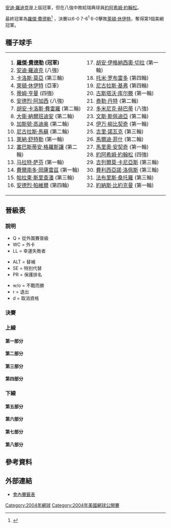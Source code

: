 {{noteTA
|G1=Tennis
|1=zh-hans:轮;zh-hant:圈
|2=zh-hans:半区;zh-hant:半部;
|3=zh-hans:半决赛;zh-hk:準決賽;zh-tw:四強;
|4=zh-hans:半準决赛;zh-hk:半準決賽;zh-tw:八強;
}}

{{GrandSlamEvents|2004|美國網球公開賽|
 | defchamp  = {{flagicon|USA}} [[安迪·羅迪克|安迪·羅迪克]]
 | champ  = {{flagicon|SUI}} [[羅傑·費德勒|羅傑·費德勒]]
 | runner = {{flagicon|AUS}} [[萊頓·休伊特|萊頓·休伊特]]
 | score  = 6-3, 7-5
}}

{{main|2004年美國網球公開賽}}

[[安迪·羅迪克|安迪·羅迪克]]是上屆冠軍，但在八強中敗給瑞典球員[[約阿希姆·約翰松|約阿希姆·約翰松]]。

最終冠軍為[[羅傑·費德勒|羅傑·費德勒]]<ref>{{cite web |url=http://www.atpworldtour.com/5/en/vault/draws.asp?tournamentID=560&tournamentyear=2004 |title=存档副本 |accessdate=2010-01-08 |deadurl=yes |archiveurl=https://web.archive.org/web/20090607080823/http://www.atpworldtour.com/5/en/vault/draws.asp?tournamentID=560&tournamentyear=2004 |archivedate=2009-06-07 }}</ref>
，決賽以6-0 7-6<sup>1</sup> 6-0擊敗[[萊頓·休伊特|萊頓·休伊特]]，奪得第1個美網冠軍。

==種子球手==
{|
|valign=top|
<ol>
<li> {{flagicon|CHE}} '''[[羅傑·費德勒|羅傑·費德勒]] (冠軍)'''</li>
<li> {{flagicon|USA}} [[安迪·羅迪克|安迪·羅迪克]] (八強)</li>
<li> {{flagicon|ESP}} [[卡洛斯·莫亞|卡洛斯·莫亞]] (第三輪)</li>
<li> {{flagicon|AUS}} [[萊頓·休伊特|萊頓·休伊特]] (亞軍)</li>
<li> {{flagicon|GBR}} [[蒂姆·亨曼|蒂姆·亨曼]] (四強)</li>
<li> {{flagicon|USA}} [[安德烈·阿加西|安德烈·阿加西]] (八強)</li>
<li> {{flagicon|ESP}} [[胡安·卡洛斯·費雷羅|胡安·卡洛斯·費雷羅]] (第二輪)</li>
<li> {{flagicon|ARG}} [[大衛·納爾班迪安|大衛·納爾班迪安]] (第二輪)</li>
<li> {{flagicon|ARG}} [[加斯顿·高迪奥|加斯顿·高迪奥]] (第二輪)</li>
<li> {{flagicon|CHL}} [[尼古拉斯·馬蘇|尼古拉斯·馬蘇]] (第二輪)</li>
<li> {{flagicon|DEU}} [[萊納·舒特勒|萊納·舒特勒]] (第一輪)</li>
<li> {{flagicon|FRA}} [[塞巴斯蒂安·格羅斯讓|塞巴斯蒂安·格羅斯讓]] (第二輪)</li>
<li> {{flagicon|RUS}} [[马拉特·萨芬|马拉特·萨芬]] (第一輪)</li>
<li> {{flagicon|CHL}} [[費爾南多·岡薩雷茲|費爾南多·岡薩雷茲]] (第一輪)</li>
<li> {{flagicon|THA}} [[帕拉東·斯里查潘|帕拉東·斯里查潘]] (第三輪)</li>
<li> {{flagicon|ROU}} [[安德烈·帕維爾|安德烈·帕維爾]] (第四輪)</li>
</ol>
|valign=top|
<ol start=17>
<li> {{flagicon|ARG}} [[胡安·伊格納西奧·切拉|胡安·伊格納西奧·切拉]] (第一輪)</li>
<li> {{flagicon|ESP}} [[托米·罗布雷多|托米·罗布雷多]] (第四輪)</li>
<li> {{flagicon|DEU}} [[尼古拉斯·基弗|尼古拉斯·基弗]] (第四輪)</li>
<li> {{flagicon|BRA}} [[古斯塔沃·库尔滕|古斯塔沃·库尔滕]] (第一輪)</li>
<li> {{flagicon|USA}} [[泰勒·丹特|泰勒·丹特]] (第二輪)</li>
<li> {{flagicon|SVK}} [[多米尼克·赫巴蒂|多米尼克·赫巴蒂]] (八強)</li>
<li> {{flagicon|USA}} [[文斯·斯佩迪亞|文斯·斯佩迪亞]] (第二輪)</li>
<li> {{flagicon|HRV}} [[伊万·柳比契奇|伊万·柳比契奇]] (第一輪)</li>
<li> {{flagicon|CZE}} [[吉里·諾瓦克|吉里·諾瓦克]] (第三輪)</li>
<li> {{flagicon|USA}} [[馬爾迪·菲什|馬爾迪·菲什]] (第二輪)</li>
<li> {{flagicon|HRV}} [[馬里奧·安契奇|馬里奧·安契奇]] (第一輪)</li>
<li> {{flagicon|SWE}} [[約阿希姆·約翰松|約阿希姆·約翰松]] (四強)</li>
<li> {{flagicon|ARG}} [[吉列爾莫·卡尼亞斯|吉列爾莫·卡尼亞斯]] (第三輪)</li>
<li> {{flagicon|ESP}} [[費利西亞諾·洛佩斯|費利西亞諾·洛佩斯]] (第三輪)</li>
<li> {{flagicon|FRA}} [[法布里斯·桑托羅|法布里斯·桑托羅]] (第三輪)</li>
<li> {{flagicon|SWE}} [[約納斯·比約克曼|約納斯·比約克曼]] (第一輪)</li>
</ol>
|}
== 晉級表 ==

=== 說明 ===
{{col-begin}}
{{col-3}}
* Q = 從外圍賽晉級
* WC = 外卡
* LL = 幸運失敗者
{{col-3}}
* ALT = 替補
* SE = 特別代替
* PR = 保護排名
{{col-3}}
* w/o = 不戰而勝
* r = 退出
* d = 取消資格
{{col-end}}

=== 決賽 ===
{{8TeamBracket-Tennis5
| RD1=八強
| RD2=四強
| RD3=決賽
| team-width=160
| RD3-team1={{flagicon|CHE}} '''[[羅傑·費德勒|費德勒]]'''
| RD3-seed1=1
| RD3-team2={{flagicon|AUS}} [[萊頓·休伊特|休伊特]]
| RD3-seed2=4
| RD3-score1-1='''6'''
| RD3-score2-1=0
| RD3-score1-2='''7<sup>7</sup>'''
| RD3-score2-2=6<sup>3</sup>
| RD3-score1-3='''6'''
| RD3-score2-3=0
| RD2-team1={{flagicon|CHE}} '''[[羅傑·費德勒|費德勒]]'''
| RD2-seed1=1
| RD2-team2={{flagicon|GBR}} [[蒂姆·亨曼|亨曼]]
| RD2-seed2=5
| RD2-score1-1='''6'''
| RD2-score2-1=3
| RD2-score1-2='''6'''
| RD2-score2-2=4
| RD2-score1-3='''6'''
| RD2-score2-3=4
| RD2-team3={{flagicon|AUS}} '''[[萊頓·休伊特|休伊特]]'''
| RD2-seed3=4
| RD2-team4={{flagicon|SWE}} [[約阿希姆·約翰松|約翰松]]
| RD2-seed4=28
| RD2-score3-1='''6'''
| RD2-score4-1=4
| RD2-score3-2='''7'''
| RD2-score4-2=5
| RD2-score3-3='''6'''
| RD2-score4-3=3
| RD1-team1={{flagicon|CHE}} '''[[羅傑·費德勒|費德勒]]'''
| RD1-seed1=1
| RD1-team2={{flagicon|USA}} [[安德烈·阿加西|阿加西]]
| RD1-seed2=6
| RD1-score1-1='''6'''
| RD1-score2-1=3
| RD1-score1-2=2
| RD1-score2-2='''6'''
| RD1-score1-3='''7'''
| RD1-score2-3=5
| RD1-score1-4=3
| RD1-score2-4='''6'''
| RD1-score1-5='''6'''
| RD1-score2-5=3
| RD1-team3={{flagicon|SVK}} [[多米尼克·赫巴蒂|赫巴蒂]]
| RD1-seed3=22
| RD1-team4={{flagicon|GBR}} '''[[蒂姆·亨曼|亨曼]]'''
| RD1-seed4=5
| RD1-score3-1=1
| RD1-score4-1='''6'''
| RD1-score3-2=5
| RD1-score4-2='''7'''
| RD1-score3-3='''7'''
| RD1-score4-3=5
| RD1-score3-4=2
| RD1-score4-4='''6'''
| RD1-team5={{flagicon|DEU}} [[托米·哈斯|哈斯]]
| RD1-seed5= 
| RD1-team6={{flagicon|AUS}} '''[[萊頓·休伊特|休伊特]]'''
| RD1-seed6=4
| RD1-score5-1=2
| RD1-score6-1='''6'''
| RD1-score5-2=2
| RD1-score6-2='''6'''
| RD1-score5-3=2
| RD1-score6-3='''6'''
| RD1-team7={{flagicon|SWE}} '''[[約阿希姆·約翰松|約翰松]]'''
| RD1-seed7=28
| RD1-team8={{flagicon|USA}} [[安迪·羅迪克|羅迪克]]
| RD1-seed8=2
| RD1-score7-1='''6'''
| RD1-score8-1=4
| RD1-score7-2='''6'''
| RD1-score8-2=4
| RD1-score7-3=3
| RD1-score8-3='''6'''
| RD1-score7-4=2
| RD1-score8-4='''6'''
| RD1-score7-5='''6'''
| RD1-score8-5=4
}}

===上線===
====第一部分====
{{16TeamBracket-Compact-Tennis5
| RD1=第一輪
| RD2=第二輪
| RD3=第三輪
| RD4=第四輪
| RD4-team01={{flagicon|SUI}} '''[[羅傑·費德勒|費德勒]]'''
| RD4-seed01=1
| RD4-team02={{flagicon|ROU}} [[安德烈·帕維爾|帕維爾]]
| RD4-seed02=16
| RD4-score02-1=W/O
| RD3-team01={{flagicon|SUI}} '''[[羅傑·費德勒|費德勒]]'''
| RD3-seed01=1
| RD3-team02={{flagicon|FRA}} [[法布里斯·桑托羅|桑托羅]]
| RD3-seed02=31
| RD3-score01-1='''6'''
| RD3-score02-1=0
| RD3-score01-2='''6'''
| RD3-score02-2=4
| RD3-score01-3='''7<sup>9</sup>'''
| RD3-score02-3=6<sup>7</sup>
| RD3-team03={{flagicon|KOR}} [[李亨澤|李]]
| RD3-seed03=
| RD3-team04={{flagicon|ROU}} '''[[安德烈·帕維爾|帕維爾]]'''
| RD3-seed04=16
| RD3-score03-1=4
| RD3-score04-1='''6'''
| RD3-score03-2=2
| RD3-score04-2='''6'''
| RD3-score03-3='''6'''
| RD3-score04-3=1
| RD3-score03-4='''6'''
| RD3-score04-4=1
| RD3-score03-5=4
| RD3-score04-5='''6'''
| RD2-team01={{flagicon|SUI}}'''[[羅傑·費德勒|費德勒]]'''
| RD2-seed01=1
| RD2-team02={{flagicon|CYP}} [[馬科斯·巴格達蒂斯|巴格達蒂斯]]
| RD2-seed02=Q
| RD2-score01-1='''6'''
| RD2-score02-1=2
| RD2-score01-2=6<sup>4</sup>
| RD2-score02-2='''7<sup>7</sup>'''
| RD2-score01-3='''6'''
| RD2-score02-3=3
| RD2-score01-4='''6'''
| RD2-score02-4=1
| RD2-team03={{flagicon|RUS}} [[德米特里·圖爾蘇諾夫|圖爾蘇諾夫]]
| RD2-seed03=
| RD2-team04={{flagicon|FRA}} '''[[法布里斯·桑托羅|桑托羅]]'''
| RD2-seed04=31
| RD2-score03-1=1
| RD2-score04-1='''6'''
| RD2-score03-2=3
| RD2-score04-2='''6'''
| RD2-score03-3=4
| RD2-score04-3='''6'''
| RD2-team05={{flagicon|KOR}} '''[[李亨澤|李]]'''
| RD2-seed05=
| RD2-team06={{flagicon|ESP}} [[阿爾貝托·馬丁|馬丁]]
| RD2-seed06=
| RD2-score05-1='''6'''
| RD2-score06-1=4
| RD2-score05-2='''7<sup>7</sup>'''
| RD2-score06-2=6<sup>3</sup>
| RD2-score05-3='''6'''
| RD2-score06-3=1
| RD2-team07={{flagicon|ESP}} [[費爾南多·貝爾達斯科|貝爾達斯科]]
| RD2-seed07=
| RD2-team08={{flagicon|ROU}} '''[[安德烈·帕維爾|帕維爾]]'''
| RD2-seed08=16
| RD2-score07-1=5
| RD2-score08-1='''7'''
| RD2-score07-2=3
| RD2-score08-2='''6'''
| RD2-score07-3=6<sup>2</sup>
| RD2-score08-3='''7<sup>7</sup>'''
| RD1-team01={{flagicon|CHE}} '''[[羅傑·費德勒|費德勒]]'''
| RD1-seed01=1
| RD1-team02={{flagicon|ESP}} [[阿尔伯特·科斯塔|科斯塔]]
| RD1-seed02=
| RD1-score01-1='''7'''
| RD1-score02-1=5
| RD1-score01-2='''6'''
| RD1-score02-2=2
| RD1-score01-3='''6'''
| RD1-score02-3=4
| RD1-team03={{flagicon|CYP}} '''[[馬科斯·巴格達蒂斯|巴格達蒂斯]]'''
| RD1-seed03=Q
| RD1-team04={{flagicon|FRA}} [[Olivier_Mutis|Mutis]]
| RD1-seed04=
| RD1-score03-1=2
| RD1-score04-1='''6'''
| RD1-score03-2='''6'''
| RD1-score04-2=2
| RD1-score03-3='''6'''
| RD1-score04-3=1
| RD1-score03-4='''7'''
| RD1-score04-4=5
| RD1-team05={{flagicon|RUS}} '''[[德米特里·圖爾蘇諾夫|圖爾蘇諾夫]]'''
| RD1-seed05=
| RD1-team06={{flagicon|ARG}} [[馬里亞諾·薩巴萊塔|薩巴萊塔]]
| RD1-seed06=
| RD1-score05-1=4
| RD1-score06-1='''6'''
| RD1-score05-2='''6'''
| RD1-score06-2=3
| RD1-score05-3=6<sup>5</sup>
| RD1-score06-3='''7<sup>7</sup>'''
| RD1-score05-4='''6'''
| RD1-score06-4=3
| RD1-score05-5='''6'''
| RD1-score06-5=2
| RD1-team07={{flagicon|USA}} [[托德·馬丁|馬丁]]
| RD1-seed07=
| RD1-team08={{flagicon|FRA}} '''[[法布里斯·桑托羅|桑托羅]]'''
| RD1-seed08=31
| RD1-score07-1='''6'''
| RD1-score08-1=4
| RD1-score07-2=4
| RD1-score08-2='''6'''
| RD1-score07-3=4
| RD1-score08-3='''6'''
| RD1-score07-4=5
| RD1-score08-4='''7'''
| RD1-team09={{flagicon|HRV}} [[伊万·柳比契奇|柳比契奇]]
| RD1-seed09=24
| RD1-team10={{flagicon|KOR}} '''[[李亨澤|李]]'''
| RD1-seed10=
| RD1-score09-1='''6'''
| RD1-score10-1=3
| RD1-score09-2=3
| RD1-score10-2='''6'''
| RD1-score09-3=1
| RD1-score10-3=1
| RD1-score09-4=r
| RD1-team11={{flagicon|ESP}} '''[[阿爾貝托·馬丁|馬丁]]'''
| RD1-seed11=
| RD1-team12={{flagicon|FRA}} [[Antony_Dupuis|Dupuis]]
| RD1-seed12=
| RD1-score11-1=3
| RD1-score12-1='''6'''
| RD1-score11-2='''6'''
| RD1-score12-2=2
| RD1-score11-3='''6'''
| RD1-score12-3=4
| RD1-score11-4='''6'''
| RD1-score12-4=4
| RD1-team13={{flagicon|RUS}} [[伊戈爾·安德烈耶夫|安德烈耶夫]]
| RD1-seed13=
| RD1-team14={{flagicon|ESP}} '''[[費爾南多·貝爾達斯科|貝爾達斯科]]'''
| RD1-seed14=
| RD1-score13-1=3
| RD1-score14-1='''6'''
| RD1-score13-2=4
| RD1-score14-2='''6'''
| RD1-score13-3='''6'''
| RD1-score14-3=4
| RD1-score13-4='''6'''
| RD1-score14-4=2
| RD1-score13-5=5
| RD1-score14-5='''7'''
| RD1-team15={{flagicon|FIN}} [[亞爾科·涅米寧|涅米寧]]
| RD1-seed15=
| RD1-team16={{flagicon|ROU}} '''[[安德烈·帕維爾|帕維爾]]'''
| RD1-seed16=16
| RD1-score15-1=3
| RD1-score16-1='''6'''
| RD1-score15-2=5
| RD1-score16-2='''7'''
| RD1-score15-3='''7<sup>7</sup>'''
| RD1-score16-3=6<sup>5</sup>
| RD1-score15-4=3
| RD1-score16-4='''6'''
}}

====第二部分====
{{16TeamBracket-Compact-Tennis5
| RD1=第一輪
| RD2=第二輪
| RD3=第三輪
| RD4=第四輪
| RD4-team01={{flagicon|ARM}} [[薩爾吉思·薩格西恩|薩格西恩]]
| RD4-seed01=
| RD4-team02={{flagicon|USA}}  '''[[安德烈·阿加西|阿加西]]'''
| RD4-seed02=6
| RD4-score01-1=3
| RD4-score02-1='''6'''
| RD4-score01-2=2
| RD4-score02-2='''6'''
| RD4-score01-3=2
| RD4-score02-3='''6'''
| RD3-team01={{flagicon|ARM}} '''[[薩爾吉思·薩格西恩|薩格西恩]]'''
| RD3-seed01=
| RD3-team02={{flagicon|FRA}}  [[保羅-亨利·馬蒂厄|馬蒂厄]]
| RD3-seed02=
| RD3-score01-1=4
| RD3-score02-1='''6'''
| RD3-score01-2=4
| RD3-score02-2='''6'''
| RD3-score01-3='''6'''
| RD3-score02-3=4
| RD3-score01-4='''6'''
| RD3-score02-4=2
| RD3-score01-5='''7<sup>7</sup>'''
| RD3-score02-5=6<sup>4</sup>
| RD3-team03={{flagicon|CZE}}  [[吉里·諾瓦克|諾瓦克]]
| RD3-seed03=25
| RD3-team04={{flagicon|USA}}  '''[[安德烈·阿加西|阿加西]]'''
| RD3-seed04=6
| RD3-score03-1=4
| RD3-score04-1='''6'''
| RD3-score03-2=2
| RD3-score04-2='''6'''
| RD3-score03-3=3
| RD3-score04-3='''6'''
| RD2-team01={{flagicon|CHL}}  [[尼古拉斯·馬蘇|馬蘇]]
| RD2-seed01=10
| RD2-team02={{flagicon|ARM}}  '''[[薩爾吉思·薩格西恩|薩格西恩]]'''
| RD2-seed02=
| RD2-score01-1='''7<sup>8</sup>'''
| RD2-score02-1=6<sup>6</sup>
| RD2-score01-2=4
| RD2-score02-2='''6'''
| RD2-score01-3='''6'''
| RD2-score02-3=3
| RD2-score01-4=6<sup>6</sup>
| RD2-score02-4='''7<sup>8</sup>'''
| RD2-score01-5=4
| RD2-score02-5='''6'''
| RD2-team03={{flagicon|FRA}}  '''[[保羅-亨利·馬蒂厄|馬蒂厄]]'''
| RD2-seed03=
| RD2-team04={{flagicon|USA}}  [[泰勒·丹特|丹特]]
| RD2-seed04=21
| RD2-score03-1=6<sup>6</sup>
| RD2-score04-1='''7<sup>8</sup>'''
| RD2-score03-2='''6'''
| RD2-score04-2=4
| RD2-score03-3='''6'''
| RD2-score04-3=3
| RD2-score03-4='''7<sup>8</sup>'''
| RD2-score04-4=6<sup>6</sup>
| RD2-team05={{flagicon|CZE}}  '''[[吉里·諾瓦克|諾瓦克]]'''
| RD2-seed05=25
| RD2-team06={{flagicon|ESP}}  [[Alex_Calatrava|Calatrava]]
| RD2-seed06=
| RD2-score05-1='''7'''
| RD2-score06-1=5
| RD2-score05-2='''6'''
| RD2-score06-2=1
| RD2-score05-3='''6'''
| RD2-score06-3=3
| RD2-team07={{flagicon|GER}}  [[佛羅里恩·梅爾|梅爾]]
| RD2-seed07=
| RD2-team08={{flagicon|USA}}  '''[[安德烈·阿加西|阿加西]]'''
| RD2-seed08=6
| RD2-score07-1=5
| RD2-score08-1='''7'''
| RD2-score07-2='''6'''
| RD2-score08-2=2
| RD2-score07-3=2
| RD2-score08-3='''6'''
| RD2-score07-4=0
| RD2-score08-4='''1'''
| RD2-score07-5=r
| RD1-team01={{flagicon|CHL}} '''[[尼古拉斯·馬蘇|馬蘇]]'''
| RD1-seed01=10
| RD1-team02={{flagicon|ARG}} [[何塞·阿卡蘇索|阿卡蘇索]]
| RD1-seed02=
| RD1-score01-1='''6'''
| RD1-score02-1=4
| RD1-score01-2='''6'''
| RD1-score02-2=0
| RD1-score01-3='''6'''
| RD1-score02-3=2
| RD1-team03={{flagicon|ARM}} '''[[薩爾吉思·薩格西恩|薩格西恩]]'''
| RD1-seed03=
| RD1-team04={{flagicon|ESP}} [[亚历克斯·科雷查|科雷查]]
| RD1-seed04=
| RD1-score03-1=2
| RD1-score04-1='''6'''
| RD1-score03-2='''6'''
| RD1-score04-2=4
| RD1-score03-3='''6'''
| RD1-score04-3=0
| RD1-score03-4='''6'''
| RD1-score04-4=1
| RD1-team05={{flagicon|FRA}} '''[[保羅-亨利·馬蒂厄|馬蒂厄]]'''
| RD1-seed05=
| RD1-team06={{flagicon|NLD}} [[Raemon_Sluiter|Sluiter]]
| RD1-seed06=
| RD1-score05-1='''6'''
| RD1-score06-1=2
| RD1-score05-2='''7<sup>7</sup>'''
| RD1-score06-2=6<sup>3</sup>
| RD1-score05-3='''7<sup>14</sup>'''
| RD1-score06-3=6<sup>12</sup>
| RD1-team07={{flagicon|MAR}} [[尤尼斯·艾诺伊|艾诺伊]]
| RD1-seed07=
| RD1-team08={{flagicon|USA}} '''[[泰勒·丹特|丹特]]'''
| RD1-seed08=21
| RD1-score07-1=1
| RD1-score08-1='''6'''
| RD1-score07-2=1
| RD1-score08-2='''2'''
| RD1-score07-3=r
| RD1-team09={{flagicon|CZE}} '''[[吉里·諾瓦克|諾瓦克]]'''
| RD1-seed09=25
| RD1-team10={{flagicon|CZE}} [[拉德克·史坦帕尼克|史坦帕尼克]]
| RD1-seed10=
| RD1-score09-1='''7'''
| RD1-score10-1=5
| RD1-score09-2='''6'''
| RD1-score10-2=1
| RD1-score09-3='''6'''
| RD1-score10-3=3
| RD1-team11={{flagicon|GBR}} [[Alex_Bogdanovic|Bogdanovic]]
| RD1-seed11=Q
| RD1-team12={{flagicon|ESP}} '''[[Alex_Calatrava|Calatrava]]'''
| RD1-seed12=
| RD1-score11-1=3
| RD1-score12-1='''6'''
| RD1-score11-2='''6'''
| RD1-score12-2=3
| RD1-score11-3='''6'''
| RD1-score12-3=4
| RD1-score11-4=1
| RD1-score12-4='''6'''
| RD1-score11-5=4
| RD1-score12-5='''6'''
| RD1-team13={{flagicon|DEU}} '''[[佛羅里恩·梅爾|梅爾]]'''
| RD1-seed13=
| RD1-team14={{flagicon|BRA}} [[弗拉維奧·薩雷塔|薩雷塔]]
| RD1-seed14=
| RD1-score13-1='''6'''
| RD1-score14-1=4
| RD1-score13-2='''6'''
| RD1-score14-2=2
| RD1-score13-3='''6'''
| RD1-score14-3=1
| RD1-team15={{flagicon|USA}} [[羅比·吉內普里|吉內普里]]
| RD1-seed15=
| RD1-team16={{flagicon|USA}} '''[[安德烈·阿加西|阿加西]]'''
| RD1-seed16=6
| RD1-score15-1=6<sup>5</sup>
| RD1-score16-1='''7<sup>7</sup>'''
| RD1-score15-2=4
| RD1-score16-2='''6'''
| RD1-score15-3=2
| RD1-score16-3='''6'''
}}

====第三部分====
{{16TeamBracket-Compact-Tennis5
| RD1=第一輪
| RD2=第二輪
| RD3=第三輪
| RD4=第四輪
| RD4-team01={{flagicon|BEL}}  [[奧利維埃·羅庫斯|O 羅庫斯]]
| RD4-seed01=
| RD4-team02={{flagicon|SVK}}  '''[[多米尼克·赫巴蒂|赫巴蒂]]'''
| RD4-seed02=22
| RD4-score01-1='''6'''
| RD4-score02-1=2
| RD4-score01-2='''6'''
| RD4-score02-2=3
| RD4-score01-3=3
| RD4-score02-3='''6'''
| RD4-score01-4=4
| RD4-score02-4='''6'''
| RD4-score01-5=0
| RD4-score02-5='''6'''
| RD3-team01={{flagicon|ESP}}  [[卡洛斯·莫亞|莫亞]]
| RD3-seed01=3
| RD3-team02={{flagicon|BEL}}  '''[[奧利維埃·羅庫斯|O 羅庫斯]]'''
| RD3-seed02=
| RD3-score01-1='''6'''
| RD3-score02-1=4
| RD3-score01-2=4
| RD3-score02-2='''6'''
| RD3-score01-3=3
| RD3-score02-3='''6'''
| RD3-score01-4='''7<sup>7</sup>'''
| RD3-score02-4=6<sup>5</sup>
| RD3-score01-5=5
| RD3-score02-5='''7'''
| RD3-team03={{flagicon|SVK}}  '''[[多米尼克·赫巴蒂|赫巴蒂]]'''
| RD3-seed03=22
| RD3-team04={{flagicon|THA}}  [[帕拉東·斯里查潘|斯里查潘]]
| RD3-seed04=15
| RD3-score03-1='''7<sup>10</sup>'''
| RD3-score04-1=6<sup>8</sup>
| RD3-score03-2='''6'''
| RD3-score04-2=3
| RD3-score03-3='''6'''
| RD3-score04-3=3
| RD2-team01={{flagicon|ESP}}  '''[[卡洛斯·莫亞|莫亞]]'''
| RD2-seed01=3
| RD2-team02={{flagicon|USA}}  [[Amer_Delic|Delic]]
| RD2-seed02=WC
| RD2-score01-1='''6'''
| RD2-score02-1=2
| RD2-score01-2=3
| RD2-score02-2='''6'''
| RD2-score01-3='''6'''
| RD2-score02-3=3
| RD2-score01-4='''6'''
| RD2-score02-4=2
| RD2-team03={{flagicon|ITA}}  [[波蒂托·斯塔拉切|斯塔拉切]]
| RD2-seed03=Q
| RD2-team04={{flagicon|BEL}}  '''[[奧利維埃·羅庫斯|O 羅庫斯]]'''
| RD2-seed04=
| RD2-score03-1=1
| RD2-score04-1='''6'''
| RD2-score03-2='''6'''
| RD2-score04-2=4
| RD2-score03-3='''6'''
| RD2-score04-3=4
| RD2-score03-4=0
| RD2-score04-4='''6'''
| RD2-score03-5=3
| RD2-score04-5='''6'''
| RD2-team05={{flagicon|SVK}}  '''[[多米尼克·赫巴蒂|赫巴蒂]]'''
| RD2-seed05=22
| RD2-team06={{flagicon|SVK}}  [[卡羅爾·庫切拉|庫切拉]]
| RD2-seed06=
| RD2-score05-1='''6'''
| RD2-score06-1=4
| RD2-score05-2='''6'''
| RD2-score06-2=3
| RD2-score05-3=1
| RD2-score06-3='''6'''
| RD2-score05-4=5
| RD2-score06-4='''7'''
| RD2-score05-5='''6'''
| RD2-score06-5=4
| RD2-team07={{flagicon|USA}}  [[Paul_Goldstein|Goldstein]]
| RD2-seed07=Q
| RD2-team08={{flagicon|THA}}  '''[[帕拉東·斯里查潘|斯里查潘]]'''
| RD2-seed08=15
| RD2-score07-1=4
| RD2-score08-1='''6'''
| RD2-score07-2=6<sup>4</sup>
| RD2-score08-2='''7<sup>7</sup>'''
| RD2-score07-3=0
| RD2-score08-3='''6'''
| RD1-team01={{flagicon|ESP}} '''[[卡洛斯·莫亞|莫亞]]'''
| RD1-seed01=3
| RD1-team02={{flagicon|USA}} [[Brian_Baker_(tennis)|Baker]]
| RD1-seed02=WC
| RD1-score01-1=6<sup>6</sup>
| RD1-score02-1='''7<sup>8</sup>'''
| RD1-score01-2='''6'''
| RD1-score02-2=4
| RD1-score01-3='''6'''
| RD1-score02-3=4
| RD1-score01-4='''6'''
| RD1-score02-4=2
| RD1-team03={{flagicon|SCG}} [[揚科·蒂普薩雷維奇|蒂普薩雷維奇]]
| RD1-seed03=LL
| RD1-team04={{flagicon|USA}} '''[[Amer_Delic|Delic]]'''
| RD1-seed04=WC
| RD1-score03-1=1
| RD1-score04-1='''6'''
| RD1-score03-2=3
| RD1-score04-2='''6'''
| RD1-score03-3=4
| RD1-score04-3='''6'''
| RD1-team05={{flagicon|ITA}} '''[[波蒂托·斯塔拉切|斯塔拉切]]'''
| RD1-seed05=Q
| RD1-team06={{flagicon|DEU}} [[亞歷山大·波普|波普]]
| RD1-seed06=
| RD1-score05-1=1
| RD1-score06-1='''6'''
| RD1-score05-2='''6'''
| RD1-score06-2=3
| RD1-score05-3='''6'''
| RD1-score06-3=4
| RD1-score05-4='''6'''
| RD1-score06-4=3
| RD1-team07={{flagicon|BEL}} '''[[奧利維埃·羅庫斯|O 羅庫斯]]'''
| RD1-seed07=
| RD1-team08={{flagicon|HRV}} [[馬里奧·安契奇|安契奇]]
| RD1-seed08=27
| RD1-score07-1='''7'''
| RD1-score08-1=5
| RD1-score07-2='''6'''
| RD1-score08-2=2
| RD1-score07-3='''7<sup>8</sup>'''
| RD1-score08-3=6<sup>6</sup>
| RD1-team09={{flagicon|SVK}} '''[[多米尼克·赫巴蒂|赫巴蒂]]'''
| RD1-seed09=22
| RD1-team10={{flagicon|ESP}} [[Óscar_Hernández_(tennis)|Hernández]]
| RD1-seed10=
| RD1-score09-1='''6'''
| RD1-score10-1=1
| RD1-score09-2='''6'''
| RD1-score10-2=2
| RD1-score09-3='''6'''
| RD1-score10-3=1
| RD1-team11={{flagicon|SVK}} '''[[卡羅爾·庫切拉|庫切拉]]'''
| RD1-seed11=
| RD1-team12={{flagicon|BEL}} [[克薩維埃·馬利斯|馬利斯]]
| RD1-seed12=
| RD1-score11-1='''6'''
| RD1-score12-1=1
| RD1-score11-2=1
| RD1-score12-2='''6'''
| RD1-score11-3=1
| RD1-score12-3='''6'''
| RD1-score11-4='''6'''
| RD1-score12-4=4
| RD1-score11-5='''6'''
| RD1-score12-5=1
| RD1-team13={{flagicon|JPN}} [[Takao_Suzuki|Suzuki]]
| RD1-seed13=Q
| RD1-team14={{flagicon|USA}} '''[[Paul_Goldstein|Goldstein]]'''
| RD1-seed14=Q
| RD1-score13-1=6<sup>5</sup>
| RD1-score14-1='''7<sup>7</sup>'''
| RD1-score13-2='''6'''
| RD1-score14-2=2
| RD1-score13-3=2
| RD1-score14-3='''6'''
| RD1-score13-4=1
| RD1-score14-4='''6'''
| RD1-team15={{flagicon|ROU}} [[維克托·哈內斯庫|哈內斯庫]]
| RD1-seed15=
| RD1-team16={{flagicon|THA}} '''[[帕拉東·斯里查潘|斯里查潘]]'''
| RD1-seed16=15
| RD1-score15-1='''6'''
| RD1-score16-1=4
| RD1-score15-2=4
| RD1-score16-2='''6'''
| RD1-score15-3=1
| RD1-score16-3='''6'''
| RD1-score15-4=1
| RD1-score16-4='''6'''
}}

====第四部分====
{{16TeamBracket-Compact-Tennis5
| RD1=第一輪
| RD2=第二輪
| RD3=第三輪
| RD4=第四輪
| RD4-team01={{flagicon|GER}}  [[尼古拉斯·基弗|基弗]]
| RD4-seed01=19
| RD4-team02={{flagicon|GBR}}  '''[[蒂姆·亨曼|亨曼]]'''
| RD4-seed02=5
| RD4-score01-1='''7<sup>7</sup>'''
| RD4-score02-1=6<sup>5</sup>
| RD4-score01-2=3
| RD4-score02-2='''6'''
| RD4-score01-3=1
| RD4-score02-3='''6'''
| RD4-score01-4='''7<sup>7</sup>'''
| RD4-score02-4=6<sup>4</sup>
| RD4-score01-5=0
| RD4-score02-5='''3'''
| RD4-score01-6=r
| RD3-team01={{flagicon|SWE}}  [[托马斯·约翰松|约翰松]]
| RD3-seed01=
| RD3-team02={{flagicon|GER}}  '''[[尼古拉斯·基弗|基弗]]'''
| RD3-seed02=19
| RD3-score01-1=4
| RD3-score02-1='''6'''
| RD3-score01-2=0
| RD3-score02-2='''6'''
| RD3-score01-3=1
| RD3-score02-3='''6'''
| RD3-team03={{flagicon|CZE}}  [[Michal_Tabara|Tabara]]
| RD3-seed03=Q
| RD3-team04={{flagicon|GBR}}  '''[[蒂姆·亨曼|亨曼]]'''
| RD3-seed04=5
| RD3-score03-1='''6'''
| RD3-score04-1=4
| RD3-score03-2=3
| RD3-score04-2='''6'''
| RD3-score03-3='''7'''
| RD3-score04-3=5
| RD3-score03-4=4
| RD3-score04-4='''6'''
| RD3-score03-5=3
| RD3-score04-5='''6'''
| RD2-team01={{flagicon|ARG}}  [[加斯顿·高迪奥|高迪奥]]
| RD2-seed01=9
| RD2-team02={{flagicon|SWE}}  '''[[托马斯·约翰松|约翰松]]'''
| RD2-seed02=
| RD2-score01-1=3
| RD2-score02-1='''6'''
| RD2-score01-2='''6'''
| RD2-score02-2=2
| RD2-score01-3=4
| RD2-score02-3='''6'''
| RD2-score01-4=4
| RD2-score02-4='''6'''
| RD2-team03={{flagicon|FRA}}  [[Cyril_Saulnier|Saulnier]]
| RD2-seed03=
| RD2-team04={{flagicon|GER}}  '''[[尼古拉斯·基弗|基弗]]'''
| RD2-seed04=19
| RD2-score03-1=6<sup>0</sup>
| RD2-score04-1='''7<sup>7</sup>'''
| RD2-score03-2=3
| RD2-score04-2='''6'''
| RD2-score03-3=6<sup>4</sup>
| RD2-score04-3='''7<sup>7</sup>'''
| RD2-team05={{flagicon|USA}}  [[馬爾迪·菲什|菲什]]
| RD2-seed05=26
| RD2-team06={{flagicon|CZE}}  '''[[Michal_Tabara|Tabara]]'''
| RD2-seed06=Q
| RD2-score05-1=3
| RD2-score06-1='''6'''
| RD2-score05-2='''6'''
| RD2-score06-2=3
| RD2-score05-3='''6'''
| RD2-score06-3=1
| RD2-score05-4=3
| RD2-score06-4='''6'''
| RD2-score05-5=3
| RD2-score06-5='''6'''
| RD2-team07={{flagicon|FRA}}  [[Jerome_Golmard|Golmard]]
| RD2-seed07=Q
| RD2-team08={{flagicon|GBR}}  '''[[蒂姆·亨曼|亨曼]]'''
| RD2-seed08=5
| RD2-score07-1=2
| RD2-score08-1='''6'''
| RD2-score07-2=4
| RD2-score08-2='''6'''
| RD2-score07-3='''6'''
| RD2-score08-3=4
| RD2-score07-4=6<sup>1</sup>
| RD2-score08-4='''7<sup>7</sup>'''
| RD1-team01={{flagicon|ARG}} '''[[加斯顿·高迪奥|高迪奥]]'''
| RD1-seed01=9
| RD1-team02={{flagicon|ARG}} [[胡安·摩納哥|摩納哥]]
| RD1-seed02=
| RD1-score01-1='''7<sup>8</sup>'''
| RD1-score02-1=6<sup>6</sup>
| RD1-score01-2=4
| RD1-score02-2='''6'''
| RD1-score01-3='''6'''
| RD1-score02-3=3
| RD1-score01-4='''6'''
| RD1-score02-4=2
| RD1-team03={{flagicon|DEU}} [[Daniel_Elsner|Elsner]]
| RD1-seed03=
| RD1-team04={{flagicon|SWE}} '''[[托马斯·约翰松|约翰松]]'''
| RD1-seed04=
| RD1-score03-1=6<sup>3</sup>
| RD1-score04-1='''7<sup>7</sup>'''
| RD1-score03-2=4
| RD1-score04-2='''6'''
| RD1-score03-3=3
| RD1-score04-3='''6'''
| RD1-team05={{flagicon|GBR}} [[格雷格·鲁塞德斯基|鲁塞德斯基]]
| RD1-seed05=
| RD1-team06={{flagicon|FRA}} '''[[Cyril_Saulnier|Saulnier]]'''
| RD1-seed06=
| RD1-score05-1=4
| RD1-score06-1='''6'''
| RD1-score05-2='''6'''
| RD1-score06-2=3
| RD1-score05-3=1
| RD1-score06-3='''6'''
| RD1-score05-4='''6'''
| RD1-score06-4=3
| RD1-score05-5=6<sup>7</sup>
| RD1-score06-5='''7<sup>9</sup>'''
| RD1-team07={{flagicon|FRA}} [[尼古拉·馬俞|馬俞]]
| RD1-seed07=Q
| RD1-team08={{flagicon|DEU}} '''[[尼古拉斯·基弗|基弗]]'''
| RD1-seed08=19
| RD1-score07-1=3
| RD1-score08-1='''6'''
| RD1-score07-2=5
| RD1-score08-2='''7'''
| RD1-score07-3=2
| RD1-score08-3='''6'''
| RD1-team09={{flagicon|USA}} '''[[馬爾迪·菲什|菲什]]'''
| RD1-seed09=26
| RD1-team10={{flagicon|ESP}} [[大卫·费雷尔|费雷尔]]
| RD1-seed10=
| RD1-score09-1='''7'''
| RD1-score10-1=5
| RD1-score09-2='''6'''
| RD1-score10-2=3
| RD1-score09-3='''6'''
| RD1-score10-3=2
| RD1-team11={{flagicon|CZE}} '''[[Michal_Tabara|Tabara]]'''
| RD1-seed11=Q
| RD1-team12={{flagicon|BLR}} [[马克斯·米尔内|米尔内]]
| RD1-seed12=
| RD1-score11-1='''6'''
| RD1-score12-1=4
| RD1-score11-2=3
| RD1-score12-2='''6'''
| RD1-score11-3='''6'''
| RD1-score12-3=4
| RD1-score11-4='''6'''
| RD1-score12-4=4
| RD1-team13={{flagicon|GEO}} [[伊拉克利·拉巴澤|拉巴澤]]
| RD1-seed13=
| RD1-team14={{flagicon|FRA}} '''[[Jerome_Golmard|Golmard]]'''
| RD1-seed14=Q
| RD1-score13-1=6<sup>2</sup>
| RD1-score14-1='''7<sup>7</sup>'''
| RD1-score13-2=r
| RD1-team15={{flagicon|HRV}} [[伊沃·卡洛維奇|卡洛維奇]]
| RD1-seed15=
| RD1-team16={{flagicon|GBR}} '''[[蒂姆·亨曼|亨曼]]'''
| RD1-seed16=5
| RD1-score15-1=6<sup>3</sup>
| RD1-score16-1='''7<sup>7</sup>'''
| RD1-score15-2='''7<sup>9</sup>'''
| RD1-score16-2=6<sup>7</sup>
| RD1-score15-3='''6'''
| RD1-score16-3=4
| RD1-score15-4=4
| RD1-score16-4='''6'''
| RD1-score15-5=4
| RD1-score16-5='''6'''
}}

===下線===
====第五部分====
{{16TeamBracket-Compact-Tennis5
| RD1=第一輪
| RD2=第二輪
| RD3=第三輪
| RD4=第四輪
| RD4-team01={{flagicon|CZE}}  [[托馬什·貝爾迪赫|貝爾迪赫]]
| RD4-seed01=
| RD4-team02={{flagicon|GER}}  '''[[托米·哈斯|哈斯]]'''
| RD4-seed02=
| RD4-score01-1=6<sup>6</sup>
| RD4-score02-1='''7<sup>8</sup>'''
| RD4-score01-2=1
| RD4-score02-2='''6'''
| RD4-score01-3=5
| RD4-score02-3='''7'''
| RD3-team01={{flagicon|RUS}}  [[米哈伊爾·尤日尼|尤日尼]]
| RD3-seed01=
| RD3-team02={{flagicon|CZE}}  '''[[托馬什·貝爾迪赫|貝爾迪赫]]'''
| RD3-seed02=
| RD3-score01-1='''6'''
| RD3-score02-1=2
| RD3-score01-2=1
| RD3-score02-2='''6'''
| RD3-score01-3=3
| RD3-score02-3='''6'''
| RD3-score01-4='''6'''
| RD3-score02-4=4
| RD3-score01-5=1
| RD3-score02-5='''6'''
| RD3-team03={{flagicon|BRA}}  [[Ricardo_Mello|Mello]]
| RD3-seed03=Q
| RD3-team04={{flagicon|GER}}  '''[[托米·哈斯|哈斯]]'''
| RD3-seed04=
| RD3-score03-1=2
| RD3-score04-1='''6'''
| RD3-score03-2=3
| RD3-score04-2='''6'''
| RD3-score03-3=5
| RD3-score04-3='''7'''
| RD2-team01={{flagicon|ARG}}  [[大衛·納爾班迪安|納爾班迪安]]
| RD2-seed01=8
| RD2-team02={{flagicon|RUS}}  '''[[米哈伊爾·尤日尼|尤日尼]]'''
| RD2-seed02=
| RD2-score01-1='''7<sup>7</sup>'''
| RD2-score02-1=6<sup>4</sup>
| RD2-score01-2=4
| RD2-score02-2='''6'''
| RD2-score01-3=5
| RD2-score02-3='''7'''
| RD2-score01-4='''6'''
| RD2-score02-4=2
| RD2-score01-5=4
| RD2-score02-5='''6'''
| RD2-team03={{flagicon|FIN}}  [[Tuomas_Ketola|Ketola]]
| RD2-seed03=Q
| RD2-team04={{flagicon|CZE}}  '''[[托馬什·貝爾迪赫|貝爾迪赫]]'''
| RD2-seed04=
| RD2-score03-1=3
| RD2-score04-1='''6'''
| RD2-score03-2=6<sup>1</sup>
| RD2-score04-2='''7<sup>7</sup>'''
| RD2-score03-3=3
| RD2-score04-3='''6'''
| RD2-team05={{flagicon|BRA}}  '''[[Ricardo_Mello|Mello]]'''
| RD2-seed05=Q
| RD2-team06={{flagicon|ESP}}  [[David_Sanchez_(tennis)|Sanchez]]
| RD2-seed06=
| RD2-score05-1='''6'''
| RD2-score06-1=1
| RD2-score05-2='''6'''
| RD2-score06-2=1
| RD2-score05-3='''6'''
| RD2-score06-3=3
| RD2-team07={{flagicon|GER}}  '''[[托米·哈斯|哈斯]]'''
| RD2-seed07=
| RD2-team08={{flagicon|FRA}}  [[塞巴斯蒂安·格羅斯讓|格羅斯讓]]
| RD2-seed08=12
| RD2-score07-1='''6'''
| RD2-score08-1=4
| RD2-score07-2='''6'''
| RD2-score08-2=4
| RD2-score07-3=1
| RD2-score08-3='''6'''
| RD2-score07-4='''6'''
| RD2-score08-4=1
| RD1-team01={{flagicon|ARG}} '''[[大衛·納爾班迪安|納爾班迪安]]'''
| RD1-seed01=8
| RD1-team02={{flagicon|NLD}} [[Dennis_van_Scheppingen|van Scheppingen]]
| RD1-seed02=
| RD1-score01-1='''6'''
| RD1-score02-1=4
| RD1-score01-2='''7<sup>7</sup>'''
| RD1-score02-2=6<sup>5</sup>
| RD1-score01-3='''6'''
| RD1-score02-3=3
| RD1-team03={{flagicon|ESP}} [[阿爾伯特·蒙塔涅斯|蒙塔涅斯]]
| RD1-seed03=
| RD1-team04={{flagicon|RUS}} '''[[米哈伊爾·尤日尼|尤日尼]]'''
| RD1-seed04=
| RD1-score03-1=1
| RD1-score04-1='''6'''
| RD1-score03-2=3
| RD1-score04-2='''6'''
| RD1-score03-3=2
| RD1-score04-3='''6'''
| RD1-team05={{flagicon|USA}} [[Jeff_Morrison|Morrison]]
| RD1-seed05=
| RD1-team06={{flagicon|FIN}} '''[[Tuomas_Ketola|Ketola]]'''
| RD1-seed06=Q
| RD1-score05-1=1
| RD1-score06-1='''6'''
| RD1-score05-2='''6'''
| RD1-score06-2=3
| RD1-score05-3=3
| RD1-score06-3='''6'''
| RD1-score05-4=6<sup>8</sup>
| RD1-score06-4='''7<sup>10</sup>'''
| RD1-team07={{flagicon|CZE}} '''[[托馬什·貝爾迪赫|貝爾迪赫]]'''
| RD1-seed07=
| RD1-team08={{flagicon|SWE}} [[約納斯·比約克曼|比約克曼]]
| RD1-seed08=32
| RD1-score07-1='''6'''
| RD1-score08-1=3
| RD1-score07-2=2
| RD1-score08-2='''6'''
| RD1-score07-3='''6'''
| RD1-score08-3=2
| RD1-score07-4=1
| RD1-score08-4='''6'''
| RD1-score07-5='''6'''
| RD1-score08-5=3
| RD1-team09={{flagicon|ARG}} [[胡安·伊格納西奧·切拉|切拉]]
| RD1-seed09=17
| RD1-team10={{flagicon|BRA}} '''[[Ricardo_Mello|Mello]]'''
| RD1-seed10=Q
| RD1-score09-1=2
| RD1-score10-1='''6'''
| RD1-score09-2=6<sup>1</sup>
| RD1-score10-2='''7<sup>7</sup>'''
| RD1-score09-3='''6'''
| RD1-score10-3=2
| RD1-score09-4='''6'''
| RD1-score10-4=2
| RD1-score09-5=2
| RD1-score10-5='''6'''
| RD1-team11={{flagicon|USA}} [[Wayne_Odesnik|Odesnik]]
| RD1-seed11=WC
| RD1-team12={{flagicon|ESP}} '''[[David_Sanchez_(tennis)|Sanchez]]'''
| RD1-seed12=
| RD1-score11-1='''6'''
| RD1-score12-1=4
| RD1-score11-2=6<sup>7</sup>
| RD1-score12-2='''7<sup>9</sup>'''
| RD1-score11-3=2
| RD1-score12-3='''6'''
| RD1-score11-4=3
| RD1-score12-4='''6'''
| RD1-team13={{flagicon|DEU}} '''[[托米·哈斯|哈斯]]'''
| RD1-seed13=
| RD1-team14={{flagicon|ITA}} [[戴維德·桑吉內蒂|桑吉內蒂]]
| RD1-seed14=
| RD1-score13-1='''6'''
| RD1-score14-1=1
| RD1-score13-2=5
| RD1-score14-2='''7'''
| RD1-score13-3='''6'''
| RD1-score14-3=2
| RD1-score13-4=3
| RD1-score14-4='''6'''
| RD1-score13-5='''6'''
| RD1-score14-5=2
| RD1-team15={{flagicon|FRA}} [[Olivier_Patience|Patience]]
| RD1-seed15=
| RD1-team16={{flagicon|FRA}} '''[[塞巴斯蒂安·格羅斯讓|格羅斯讓]]'''
| RD1-seed16=12
| RD1-score15-1=5
| RD1-score16-1='''7'''
| RD1-score15-2='''7<sup>8</sup>'''
| RD1-score16-2=6<sup>6</sup>
| RD1-score15-3=2
| RD1-score16-3='''6'''
| RD1-score15-4=1
| RD1-score16-4='''6'''
}}

====第六部分====
{{16TeamBracket-Compact-Tennis5
| RD1=第一輪
| RD2=第二輪
| RD3=第三輪
| RD4=第四輪
| RD4-team01={{flagicon|SVK}}  [[Karol_Beck|Beck]]
| RD4-seed01=
| RD4-team02={{flagicon|AUS}}  '''[[萊頓·休伊特|休伊特]]'''
| RD4-seed02=4
| RD4-score01-1=4
| RD4-score02-1='''6'''
| RD4-score01-2=2
| RD4-score02-2='''6'''
| RD4-score01-3=2
| RD4-score02-3='''6'''
| RD3-team01={{flagicon|RUS}}  [[尼古萊·達維登科|達維登科]]
| RD3-seed01=
| RD3-team02={{flagicon|SVK}}  '''[[Karol_Beck|Beck]]'''
| RD3-seed02=
| RD3-score01-1=3
| RD3-score02-1='''6'''
| RD3-score01-2='''6'''
| RD3-score02-2=4
| RD3-score01-3='''6'''
| RD3-score02-3=3
| RD3-score01-4=1
| RD3-score02-4='''6'''
| RD3-score01-5=4
| RD3-score02-5='''6'''
| RD3-team03={{flagicon|ESP}}  [[費利西亞諾·洛佩斯|洛佩斯]]
| RD3-seed03=30
| RD3-team04={{flagicon|AUS}}  '''[[萊頓·休伊特|休伊特]]'''
| RD3-seed04=4
| RD3-score03-1=1
| RD3-score04-1='''6'''
| RD3-score03-2=4
| RD3-score04-2='''6'''
| RD3-score03-3=2
| RD3-score04-3='''6'''
| RD2-team01={{flagicon|SWE}}  [[羅賓·索德靈|索德靈]]
| RD2-seed01=
| RD2-team02={{flagicon|RUS}}  '''[[尼古萊·達維登科|達維登科]]'''
| RD2-seed02=
| RD2-score01-1=1
| RD2-score02-1='''6'''
| RD2-score01-2='''6'''
| RD2-score02-2=2
| RD2-score01-3=5
| RD2-score02-3='''7'''
| RD2-score01-4=4
| RD2-score02-4='''6'''
| RD2-team03={{flagicon|SVK}}  '''[[Karol_Beck|Beck]]'''
| RD2-seed03=
| RD2-team04={{flagicon|DEN}}  [[基斯迪安·比斯|比斯]]
| RD2-seed04=
| RD2-score03-1='''6'''
| RD2-score04-1=1
| RD2-score03-2='''7<sup>7</sup>'''
| RD2-score04-2=6<sup>3</sup>
| RD2-score03-3='''7'''
| RD2-score04-3=5
| RD2-team05={{flagicon|ESP}}  '''[[費利西亞諾·洛佩斯|洛佩斯]]'''
| RD2-seed05=30
| RD2-team06={{flagicon|GER}}  [[菲利普·科爾施賴伯|科爾施賴伯]]
| RD2-seed06=Q
| RD2-score05-1='''7'''
| RD2-score06-1=5
| RD2-score05-2='''7'''
| RD2-score06-2=5
| RD2-score05-3=6<sup>5</sup>
| RD2-score06-3='''7<sup>7</sup>'''
| RD2-score05-4=1
| RD2-score06-4='''6'''
| RD2-score05-5='''6'''
| RD2-score06-5=2
| RD2-team07={{flagicon|MAR}}  [[希沙姆·阿拉齊|阿拉齊]]
| RD2-seed07=
| RD2-team08={{flagicon|AUS}}  '''[[萊頓·休伊特|休伊特]]'''
| RD2-seed08=4
| RD2-score07-1=6<sup>7</sup>
| RD2-score08-1='''7<sup>9</sup>'''
| RD2-score07-2=1
| RD2-score08-2='''6'''
| RD2-score07-3=2
| RD2-score08-3='''6'''
| RD1-team01={{flagicon|CHL}} [[費爾南多·岡薩雷茲|岡薩雷茲]]
| RD1-seed01=14
| RD1-team02={{flagicon|SWE}} '''[[羅賓·索德靈|索德靈]]'''
| RD1-seed02=
| RD1-score01-1=4
| RD1-score02-1='''6'''
| RD1-score01-2=6<sup>3</sup>
| RD1-score02-2='''7<sup>7</sup>'''
| RD1-score01-3='''7<sup>7</sup>'''
| RD1-score02-3=6<sup>4</sup>
| RD1-score01-4=1
| RD1-score02-4='''6'''
| RD1-team03={{flagicon|RUS}} '''[[尼古萊·達維登科|達維登科]]'''
| RD1-seed03=
| RD1-team04={{flagicon|AUS}} [[馬克·菲利浦西斯|菲利浦西斯]]
| RD1-seed04=
| RD1-score03-1=1
| RD1-score04-1='''6'''
| RD1-score03-2='''6'''
| RD1-score04-2=3
| RD1-score03-3=3
| RD1-score04-3='''6'''
| RD1-score03-4='''7<sup>7</sup>'''
| RD1-score04-4=6<sup>5</sup>
| RD1-score03-5='''4'''
| RD1-score04-5=1
| RD1-score04-6=r
| RD1-team05={{flagicon|SVK}} '''[[Karol_Beck|Beck]]'''
| RD1-seed05=
| RD1-team06={{flagicon|FRA}} [[Thierry_Ascione|Ascione]]
| RD1-seed06=
| RD1-score05-1='''6'''
| RD1-score06-1=3
| RD1-score05-2='''7<sup>7</sup>'''
| RD1-score06-2=6<sup>4</sup>
| RD1-score05-3='''6'''
| RD1-score06-3=4
| RD1-team07={{flagicon|DNK}} '''[[基斯迪安·比斯|比斯]]'''
| RD1-seed07=
| RD1-team08={{flagicon|BRA}} [[古斯塔沃·库尔滕|库尔滕]]
| RD1-seed08=20
| RD1-score07-1='''6'''
| RD1-score08-1=4
| RD1-score07-2=3
| RD1-score08-2='''6'''
| RD1-score07-3='''6'''
| RD1-score08-3=1
| RD1-score07-4='''7<sup>7</sup>'''
| RD1-score08-4=6<sup>4</sup>
| RD1-team09={{flagicon|ESP}} '''[[費利西亞諾·洛佩斯|洛佩斯]]'''
| RD1-seed09=30
| RD1-team10={{flagicon|FRA}} [[阿爾諾·迪·帕斯誇萊|迪·帕斯誇萊]]
| RD1-seed10=
| RD1-score09-1='''7<sup>7</sup>'''
| RD1-score10-1=6<sup>4</sup>
| RD1-score09-2='''6'''
| RD1-score10-2=3
| RD1-score09-3='''6'''
| RD1-score10-3=2
| RD1-team11={{flagicon|DEU}} '''[[菲利普·科爾施賴伯|科爾施賴伯]]'''
| RD1-seed11=Q
| RD1-team12={{flagicon|FRA}} [[儒利安·貝內托|貝內托]]
| RD1-seed12=
| RD1-score11-1='''6'''
| RD1-score12-1=1
| RD1-score11-2='''6'''
| RD1-score12-2=1
| RD1-score11-3='''6'''
| RD1-score12-3=4
| RD1-team13={{flagicon|MAR}} '''[[希沙姆·阿拉齊|阿拉齊]]'''
| RD1-seed13=
| RD1-team14={{flagicon|DNK}} [[堅尼夫·卡遜|卡遜]]
| RD1-seed14=
| RD1-score13-1='''6'''
| RD1-score14-1=4
| RD1-score13-2='''7<sup>7</sup>'''
| RD1-score14-2=6<sup>5</sup>
| RD1-score13-3=6<sup>0</sup>
| RD1-score14-3='''7<sup>7</sup>'''
| RD1-score13-4=3
| RD1-score14-4='''6'''
| RD1-score13-5='''6'''
| RD1-score14-5=3
| RD1-team15={{flagicon|ZAF}} [[韋恩·費雷拉|費雷拉]]
| RD1-seed15=
| RD1-team16={{flagicon|AUS}} '''[[萊頓·休伊特|休伊特]]'''
| RD1-seed16=4
| RD1-score15-1=1
| RD1-score16-1='''6'''
| RD1-score15-2=5
| RD1-score16-2='''7'''
| RD1-score15-3=4
| RD1-score16-3='''6'''
}}

====第七部分====
{{16TeamBracket-Compact-Tennis5
| RD1=第一輪
| RD2=第二輪
| RD3=第三輪
| RD4=第四輪
| RD4-team01={{flagicon|SWE}}  '''[[約阿希姆·約翰松|約翰松]]'''
| RD4-seed01=28
| RD4-team02={{flagicon|FRA}}  [[米夏埃尔·洛德拉|洛德拉]]
| RD4-seed02=
| RD4-score01-1='''6'''
| RD4-score02-1=2
| RD4-score01-2='''6'''
| RD4-score02-2=3
| RD4-score01-3='''6'''
| RD4-score02-3=2
| RD3-team01={{flagicon|AUT}}  [[斯特凡·庫貝克|庫貝克]]
| RD3-seed01=
| RD3-team02={{flagicon|SWE}}  '''[[約阿希姆·約翰松|約翰松]]'''
| RD3-seed02=28
| RD3-score01-1='''7<sup>7</sup>'''
| RD3-score02-1=6<sup>2</sup>
| RD3-score01-2=6<sup>1</sup>
| RD3-score02-2='''7<sup>7</sup>'''
| RD3-score01-3=1
| RD3-score02-3='''6'''
| RD3-score01-4=3
| RD3-score02-4='''6'''
| RD3-team03={{flagicon|AUT}}  [[于爾根·梅爾策|梅爾策]]
| RD3-seed03=
| RD3-team04={{flagicon|FRA}}  '''[[米夏埃尔·洛德拉|洛德拉]]'''
| RD3-seed04=
| RD3-score03-1=3
| RD3-score04-1='''6'''
| RD3-score03-2=2
| RD3-score04-2='''6'''
| RD3-score03-3=5
| RD3-score04-3='''7'''
| RD2-team01={{flagicon|ESP}}  [[胡安·卡洛斯·費雷羅|費雷羅]]
| RD2-seed01=7
| RD2-team02={{flagicon|AUT}}  '''[[斯特凡·庫貝克|庫貝克]]'''
| RD2-seed02=
| RD2-score01-1=6<sup>2</sup>
| RD2-score02-1='''7<sup>7</sup>'''
| RD2-score01-2='''6'''
| RD2-score02-2=4
| RD2-score01-3='''7<sup>8</sup>'''
| RD2-score02-3=6<sup>6</sup>
| RD2-score01-4=2
| RD2-score02-4='''6'''
| RD2-score01-5=3
| RD2-score02-5='''6'''
| RD2-team03={{flagicon|USA}}  [[简-迈克尔·甘比尔|甘比尔]]
| RD2-seed03=
| RD2-team04={{flagicon|SWE}}  '''[[約阿希姆·約翰松|約翰松]]'''
| RD2-seed04=28
| RD2-score03-1=4
| RD2-score04-1='''6'''
| RD2-score03-2=5
| RD2-score04-2='''7'''
| RD2-score03-3=5
| RD2-score04-3='''7'''
| RD2-team05={{flagicon|USA}}  [[文斯·斯佩迪亞|斯佩迪亞]]
| RD2-seed05=23
| RD2-team06={{flagicon|AUT}}  '''[[于爾根·梅爾策|梅爾策]]'''
| RD2-seed06=
| RD2-score05-1=3
| RD2-score06-1='''6'''
| RD2-score05-2='''6'''
| RD2-score06-2=4
| RD2-score05-3='''6'''
| RD2-score06-3=3
| RD2-score05-4=3
| RD2-score06-4='''6'''
| RD2-score05-5=4
| RD2-score06-5='''6'''
| RD2-team07={{flagicon|FRA}}  '''[[米夏埃尔·洛德拉|洛德拉]]'''
| RD2-seed07=
| RD2-team08={{flagicon|ITA}}  [[安德烈亞斯·塞皮|塞皮]]
| RD2-seed08=Q
| RD2-score07-1='''6'''
| RD2-score08-1=0
| RD2-score07-2='''6'''
| RD2-score08-2=3
| RD2-score07-3=3
| RD2-score08-3='''6'''
| RD2-score07-4='''6'''
| RD2-score08-4=3
| RD1-team01={{flagicon|ESP}} '''[[胡安·卡洛斯·費雷羅|費雷羅]]'''
| RD1-seed01=7
| RD1-team02={{flagicon|CZE}} [[Tomas_Zib|Zib]]
| RD1-seed02=Q
| RD1-score01-1=4
| RD1-score02-1='''6'''
| RD1-score01-2='''7'''
| RD1-score02-2=5
| RD1-score01-3='''7<sup>8</sup>'''
| RD1-score02-3=6<sup>6</sup>
| RD1-score01-4=6<sup>4</sup>
| RD1-score02-4='''7<sup>7</sup>'''
| RD1-score01-5='''6'''
| RD1-score02-5=3
| RD1-team03={{flagicon|AUT}} '''[[斯特凡·庫貝克|庫貝克]]'''
| RD1-seed03=
| RD1-team04={{flagicon|USA}} [[Alex_Bogomolov_Jr.|Bogomolov Jr.]]
| RD1-seed04=WC
| RD1-score03-1='''6'''
| RD1-score04-1=3
| RD1-score03-2='''6'''
| RD1-score04-2=4
| RD1-score03-3=1
| RD1-score04-3='''6'''
| RD1-score03-4=2
| RD1-score04-4='''6'''
| RD1-score03-5='''6'''
| RD1-score04-5=3
| RD1-team05={{flagicon|USA}} [[Rajeev_Ram|Ram]]
| RD1-seed05=WC
| RD1-team06={{flagicon|USA}} '''[[简-迈克尔·甘比尔|甘比尔]]'''
| RD1-seed06=
| RD1-score05-1=3
| RD1-score06-1='''6'''
| RD1-score05-2=2
| RD1-score06-2='''6'''
| RD1-score05-3='''6'''
| RD1-score06-3=3
| RD1-score05-4=4
| RD1-score06-4='''6'''
| RD1-team07={{flagicon|TWN}} [[盧彥勳|盧]]
| RD1-seed07=
| RD1-team08={{flagicon|SWE}} '''[[約阿希姆·約翰松|約翰松]]'''
| RD1-seed08=28
| RD1-score07-1=3
| RD1-score08-1='''6'''
| RD1-score07-2=1
| RD1-score08-2='''6'''
| RD1-score07-3=3
| RD1-score08-3='''6'''
| RD1-team09={{flagicon|USA}} '''[[文斯·斯佩迪亞|斯佩迪亞]]'''
| RD1-seed09=23
| RD1-team10={{flagicon|PER}} [[路易斯·奧爾納|奧爾納]]
| RD1-seed10=
| RD1-score09-1=6<sup>3</sup>
| RD1-score10-1='''7<sup>7</sup>'''
| RD1-score09-2='''6'''
| RD1-score10-2=2
| RD1-score09-3='''6'''
| RD1-score10-3=4
| RD1-score09-4='''6'''
| RD1-score10-4=4
| RD1-team11={{flagicon|AUT}} '''[[于爾根·梅爾策|梅爾策]]'''
| RD1-seed11=
| RD1-team12={{flagicon|FRA}} [[Gregory_Carraz|Carraz]]
| RD1-seed12=
| RD1-score11-1='''7'''
| RD1-score12-1=5
| RD1-score11-2='''6'''
| RD1-score12-2=0
| RD1-score11-3=4
| RD1-score12-3='''6'''
| RD1-score11-4='''6'''
| RD1-score12-4=3
| RD1-team13={{flagicon|FRA}} '''[[米夏埃尔·洛德拉|洛德拉]]'''
| RD1-seed13=
| RD1-team14={{flagicon|BEL}} [[Gilles_Elseneer|Elseneer]]
| RD1-seed14=
| RD1-score13-1=2
| RD1-score14-1='''6'''
| RD1-score13-2='''7<sup>7</sup>'''
| RD1-score14-2=6<sup>2</sup>
| RD1-score13-3='''7<sup>7</sup>'''
| RD1-score14-3=6<sup>5</sup>
| RD1-score13-4='''6'''
| RD1-score14-4=2
| RD1-team15={{flagicon|ITA}} '''[[安德烈亞斯·塞皮|塞皮]]'''
| RD1-seed15=Q
| RD1-team16={{flagicon|DEU}} [[萊納·舒特勒|舒特勒]]
| RD1-seed16=11
| RD1-score15-1=3
| RD1-score16-1='''6'''
| RD1-score15-2=4
| RD1-score16-2='''6'''
| RD1-score15-3='''7<sup>7</sup>'''
| RD1-score16-3=6<sup>5</sup>
| RD1-score15-4='''7<sup>7</sup>'''
| RD1-score16-4=6<sup>1</sup>
| RD1-score15-5='''6'''
| RD1-score16-5=1
}}

====第八部分====
{{16TeamBracket-Compact-Tennis5
| RD1=第一輪
| RD2=第二輪
| RD3=第三輪
| RD4=第四輪
| RD4-team01={{flagicon|ESP}}  [[托米·罗布雷多|罗布雷多]]
| RD4-seed01=18
| RD4-team02={{flagicon|USA}}  '''[[安迪·羅迪克|羅迪克]]'''
| RD4-seed02=2
| RD4-score01-1=3
| RD4-score02-1='''6'''
| RD4-score01-2=2
| RD4-score02-2='''6'''
| RD4-score01-3=4
| RD4-score02-3='''6'''
| RD3-team01={{flagicon|AUT}}  [[Alexander_Peya|Peya]]
| RD3-seed01=Q
| RD3-team02={{flagicon|ESP}}  '''[[托米·罗布雷多|罗布雷多]]'''
| RD3-seed02=18
| RD3-score01-1=3
| RD3-score02-1='''6'''
| RD3-score01-2=3
| RD3-score02-2='''6'''
| RD3-score01-3=2
| RD3-score02-3='''6'''
| RD3-team03={{flagicon|ARG}}  [[吉列爾莫·卡尼亞斯|卡尼亞斯]]
| RD3-seed03=29
| RD3-team04={{flagicon|USA}}  '''[[安迪·羅迪克|羅迪克]]'''
| RD3-seed04=2
| RD3-score03-1=1
| RD3-score04-1='''6'''
| RD3-score03-2=3
| RD3-score04-2='''6'''
| RD3-score03-3=3
| RD3-score04-3='''6'''
| RD2-team01={{flagicon|SWE}}  [[托馬斯·恩奎斯特|恩奎斯特]]
| RD2-seed01=
| RD2-team02={{flagicon|AUT}}  '''[[Alexander_Peya|Peya]]'''
| RD2-seed02=Q
| RD2-score01-1='''6'''
| RD2-score02-1=1
| RD2-score01-2=3
| RD2-score02-2='''6'''
| RD2-score01-3=3
| RD2-score02-3='''6'''
| RD2-score01-4=2
| RD2-score02-4='''6'''
| RD2-team03={{flagicon|FRA}}  [[阿诺·克莱芒|克莱門特]]
| RD2-seed03=
| RD2-team04={{flagicon|ESP}}  '''[[托米·罗布雷多|罗布雷多]]'''
| RD2-seed04=18
| RD2-score03-1=3
| RD2-score04-1='''6'''
| RD2-score03-2=3
| RD2-score04-2='''6'''
| RD2-score03-3='''6'''
| RD2-score04-3=3
| RD2-score03-4=4
| RD2-score04-4='''6'''
| RD2-team05={{flagicon|ARG}}  '''[[吉列爾莫·卡尼亞斯|卡尼亞斯]]'''
| RD2-seed05=29
| RD2-team06={{flagicon|ITA}}  [[菲利波·沃蘭德里|沃蘭德里]]
| RD2-seed06=
| RD2-score05-1='''6'''
| RD2-score06-1=4
| RD2-score05-2='''7'''
| RD2-score06-2=5
| RD2-score05-3='''6'''
| RD2-score06-3=1
| RD2-team07={{flagicon|ESP}}  [[拉斐爾·納達爾|納達爾]]
| RD2-seed07=
| RD2-team08={{flagicon|USA}}  '''[[安迪·羅迪克|羅迪克]]'''
| RD2-seed08=2
| RD2-score07-1=0
| RD2-score08-1='''6'''
| RD2-score07-2=3
| RD2-score08-2='''6'''
| RD2-score07-3=4
| RD2-score08-3='''6'''
| RD1-team01={{flagicon|RUS}} [[马拉特·萨芬|萨芬]]
| RD1-seed01=13
| RD1-team02={{flagicon|SWE}} '''[[托馬斯·恩奎斯特|恩奎斯特]]'''
| RD1-seed02=
| RD1-score01-1=6<sup>5</sup>
| RD1-score02-1='''7<sup>7</sup>'''
| RD1-score01-2=4
| RD1-score02-2='''6'''
| RD1-score01-3='''6'''
| RD1-score02-3=3
| RD1-score01-4=3
| RD1-score02-4='''6'''
| RD1-team03={{flagicon|AUT}} '''[[Alexander_Peya|Peya]]'''
| RD1-seed03=Q
| RD1-team04={{flagicon|USA}} [[博比·雷諾德斯|雷諾德斯]]
| RD1-seed04=WC
| RD1-score03-1=2
| RD1-score04-1='''6'''
| RD1-score03-2='''6'''
| RD1-score04-2=3
| RD1-score03-3='''6'''
| RD1-score04-3=3
| RD1-score03-4=6<sup>3</sup>
| RD1-score04-4='''7<sup>7</sup>'''
| RD1-score03-5='''6'''
| RD1-score04-5=4
| RD1-team05={{flagicon|AUS}} [[Wayne_Arthurs_(tennis)|Arthurs]]
| RD1-seed05=
| RD1-team06={{flagicon|FRA}} '''[[阿诺·克莱芒|克莱門特]]'''
| RD1-seed06=
| RD1-score05-1=4
| RD1-score06-1='''6'''
| RD1-score05-2='''7<sup>7</sup>'''
| RD1-score06-2=6<sup>5</sup>
| RD1-score05-3=3
| RD1-score06-3='''6'''
| RD1-score05-4=3
| RD1-score06-4='''6'''
| RD1-team07={{flagicon|THA}} [[達賴·午東措克|午東措克]]
| RD1-seed07=Q
| RD1-team08={{flagicon|ESP}} '''[[托米·罗布雷多|罗布雷多]]'''
| RD1-seed08=18
| RD1-score07-1=4
| RD1-score08-1='''6'''
| RD1-score07-2=5
| RD1-score08-2='''7'''
| RD1-score07-3=4
| RD1-score08-3='''6'''
| RD1-team09={{flagicon|ARG}} '''[[吉列爾莫·卡尼亞斯|卡尼亞斯]]'''
| RD1-seed09=29
| RD1-team10={{flagicon|BEL}} [[克里斯托夫·弗利根|弗利根]]
| RD1-seed10=LL
| RD1-score09-1='''6'''
| RD1-score10-1=3
| RD1-score09-2=4
| RD1-score10-2='''6'''
| RD1-score09-3='''7'''
| RD1-score10-3=5
| RD1-score09-4='''6'''
| RD1-score10-4=1
| RD1-team11={{flagicon|USA}} [[K._J._Hippensteel|Hippensteel]]
| RD1-seed11=WC
| RD1-team12={{flagicon|ITA}} '''[[菲利波·沃蘭德里|沃蘭德里]]'''
| RD1-seed12=
| RD1-score11-1=3
| RD1-score12-1='''6'''
| RD1-score11-2=4
| RD1-score12-2='''6'''
| RD1-score11-3=2
| RD1-score12-3='''6'''
| RD1-team13={{flagicon|CHE}} [[Ivo_Heuberger|Heuberger]]
| RD1-seed13=Q
| RD1-team14={{flagicon|ESP}} '''[[拉斐爾·納達爾|納達爾]]'''
| RD1-seed14=
| RD1-score13-1=0
| RD1-score14-1='''6'''
| RD1-score13-2=3
| RD1-score14-2='''6'''
| RD1-score13-3='''6'''
| RD1-score14-3=4
| RD1-score13-4='''6'''
| RD1-score14-4=2
| RD1-score13-5=3
| RD1-score14-5='''6'''
| RD1-team15={{flagicon|USA}} [[Scoville_Jenkins|Jenkins]]
| RD1-seed15=WC
| RD1-team16={{flagicon|USA}} '''[[安迪·羅迪克|羅迪克]]'''
| RD1-seed16=2
| RD1-score15-1=0
| RD1-score16-1='''6'''
| RD1-score15-2=2
| RD1-score16-2='''6'''
| RD1-score15-3=2
| RD1-score16-3='''6'''
}}

== 參考資料 ==
<references/>

==外部連結==
* [https://www.atptour.com/en/scores/archive/us-open/560/2004/draws?matchType=singles 會內賽籤表]{{Wayback|url=https://www.atptour.com/en/scores/archive/us-open/560/2004/draws?matchType=singles |date=20200608154540 }}

[[Category:2004年網球|Category:2004年網球]]
[[Category:2004年美國網球公開賽|Category:2004年美國網球公開賽]]